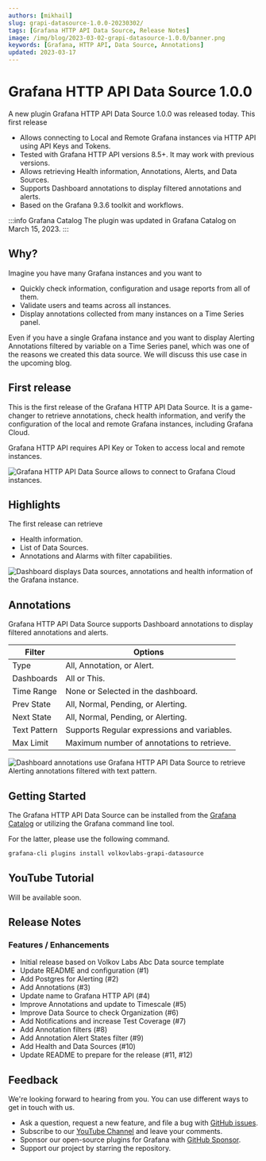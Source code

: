 ```yaml
---
authors: [mikhail]
slug: grapi-datasource-1.0.0-20230302/
tags: [Grafana HTTP API Data Source, Release Notes]
image: /img/blog/2023-03-02-grapi-datasource-1.0.0/banner.png
keywords: [Grafana, HTTP API, Data Source, Annotations]
updated: 2023-03-17
---
```



# Grafana HTTP API Data Source 1.0.0

A new plugin Grafana HTTP API Data Source 1.0.0 was released today. This first release

- Allows connecting to Local and Remote Grafana instances via HTTP API using API Keys and Tokens.
- Tested with Grafana HTTP API versions 8.5+. It may work with previous versions.
- Allows retrieving Health information, Annotations, Alerts, and Data Sources.
- Supports Dashboard annotations to display filtered annotations and alerts.
- Based on the Grafana 9.3.6 toolkit and workflows.

:::info Grafana Catalog
The plugin was updated in Grafana Catalog on March 15, 2023.
:::

## Why?

Imagine you have many Grafana instances and you want to

- Quickly check information, configuration and usage reports from all of them.
- Validate users and teams across all instances.
- Display annotations collected from many instances on a Time Series panel.

Even if you have a single Grafana instance and you want to display Alerting Annotations filtered by variable on a Time Series panel, which was one of the reasons we created this data source. We will discuss this use case in the upcoming blog.

## First release

This is the first release of the Grafana HTTP API Data Source. It is a game-changer to retrieve annotations, check health information, and verify the configuration of the local and remote Grafana instances, including Grafana Cloud.

Grafana HTTP API requires API Key or Token to access local and remote instances.

<Image
  title="Grafana HTTP API Data Source allows to connect to Grafana Cloud instances."
  src="/img/blog/2023-03-02-grapi-datasource-1.0.0/cloud.png"
  lazy={false}
/>

## Highlights

The first release can retrieve

- Health information.
- List of Data Sources.
- Annotations and Alarms with filter capabilities.

<Image
  title="Dashboard displays Data sources, annotations and health information of the Grafana instance."
  src="/img/blog/2023-03-02-grapi-datasource-1.0.0/dashboard.png"
/>

## Annotations

Grafana HTTP API Data Source supports Dashboard annotations to display filtered annotations and alerts.

| Filter       | Options                                     |
| ------------ | ------------------------------------------- |
| Type         | All, Annotation, or Alert.                  |
| Dashboards   | All or This.                                |
| Time Range   | None or Selected in the dashboard.          |
| Prev State   | All, Normal, Pending, or Alerting.          |
| Next State   | All, Normal, Pending, or Alerting.          |
| Text Pattern | Supports Regular expressions and variables. |
| Max Limit    | Maximum number of annotations to retrieve.  |

<Image
  title="Dashboard annotations use Grafana HTTP API Data Source to retrieve Alerting annotations filtered with text pattern."
  src="/img/blog/2023-03-02-grapi-datasource-1.0.0/annotations.png"
/>

## Getting Started

The Grafana HTTP API Data Source can be installed from the [Grafana Catalog](https://grafana.com/grafana/plugins/volkovlabs-grapi-datasource/) or utilizing the Grafana command line tool.

For the latter, please use the following command.

```bash
grafana-cli plugins install volkovlabs-grapi-datasource
```

## YouTube Tutorial

Will be available soon.

## Release Notes

### Features / Enhancements

- Initial release based on Volkov Labs Abc Data source template
- Update README and configuration (#1)
- Add Postgres for Alerting (#2)
- Add Annotations (#3)
- Update name to Grafana HTTP API (#4)
- Improve Annotations and update to Timescale (#5)
- Improve Data Source to check Organization (#6)
- Add Notifications and increase Test Coverage (#7)
- Add Annotation filters (#8)
- Add Annotation Alert States filter (#9)
- Add Health and Data Sources (#10)
- Update README to prepare for the release (#11, #12)

## Feedback

We're looking forward to hearing from you. You can use different ways to get in touch with us.

- Ask a question, request a new feature, and file a bug with [GitHub issues](https://github.com/volkovlabs/volkovlabs-grapi-datasource/issues).
- Subscribe to our [YouTube Channel](https://www.youtube.com/@volkovlabs) and leave your comments.
- Sponsor our open-source plugins for Grafana with [GitHub Sponsor](https://github.com/sponsors/VolkovLabs).
- Support our project by starring the repository.

